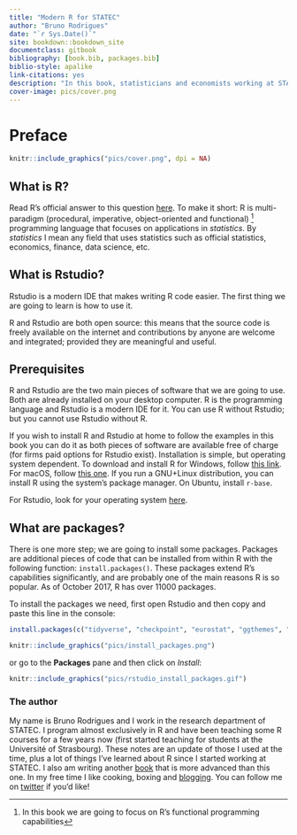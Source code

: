 ```yaml
---
title: "Modern R for STATEC"
author: "Bruno Rodrigues"
date: "`r Sys.Date()`"
site: bookdown::bookdown_site
documentclass: gitbook
bibliography: [book.bib, packages.bib]
biblio-style: apalike
link-citations: yes
description: "In this book, statisticians and economists working at STATEC will learn how use R for their needs. Importing data, computing descriptive statistics, running regressions and generating reports are some of the topics covered. No previous experience with R is needed."
cover-image: pics/cover.png
---
```


# Preface {-}


```r
knitr::include_graphics("pics/cover.png", dpi = NA)
```

## What is R? {-}

Read R's official answer to this question
[here](https://cran.r-project.org/doc/FAQ/R-FAQ.html#What-is-R_003f). To make it short: R is
multi-paradigm (procedural, imperative, object-oriented and functional) ^[In this book we are going
to focus on R's functional programming capabilities] programming language that
focuses on applications in *statistics*. By *statistics* I mean any field that uses statistics such
as official statistics, economics, finance, data science, etc.

## What is Rstudio? {-}

Rstudio is a modern IDE that makes writing R code easier. The first
thing we are going to learn is how to use it.

R and Rstudio are both open source: this means that the source code is freely available on the internet
and contributions by anyone are welcome and integrated; provided they are meaningful and useful.

## Prerequisites {-}

R and Rstudio are the two main pieces of software that we are going to use. Both are already installed
on your desktop computer. R is the programming language and Rstudio is a modern IDE for it. You can use R without Rstudio;
but you cannot use Rstudio without R.

If you wish to install R and Rstudio at home to follow the examples in this book you can do it as
both pieces of software are available free of charge (for firms paid options for Rstudio exist).
Installation is simple, but operating system dependent. To download and install R for Windows,
follow [this link](https://cloud.r-project.org/bin/windows/base/).
For macOS, follow [this one](https://cloud.r-project.org/bin/macosx/). If you run a GNU+Linux
distribution, you can install R using the system's package manager. On Ubuntu, install `r-base`.

For Rstudio, look for your operating system [here](https://www.rstudio.com/products/rstudio/download/#download).

## What are packages? {-}

There is one more step; we are going to install some packages. Packages are additional pieces of
code that can be installed from within R with the following function: `install.packages()`. These
packages extend R's capabilities significantly, and are probably one of the main reasons R is so
popular. As of October 2017, R has over 11000 packages.

To install the packages we need, first open Rstudio and then copy and paste this line in the console:

```r
install.packages(c("tidyverse", "checkpoint", "eurostat", "ggthemes", "janitor", "openxlsx"))
```

```r
knitr::include_graphics("pics/install_packages.png")
```

or go to the **Packages** pane and then click on *Install*:

```r
knitr::include_graphics("pics/rstudio_install_packages.gif")
```

### The author {-}

My name is Bruno Rodrigues and I work in the research department of STATEC. I program almost
exclusively in R and have been teaching some R courses for a few years now (first started teaching
for students at the Université of Strasbourg). These notes are an update of those I used at the
time, plus a lot of things I've learned about R since I started working at STATEC. I also am writing
another [book](https://b-rodrigues.github.io/fput/) that is more advanced than this one. In my free
time I like cooking, boxing and [blogging](https://www.brodrigues.co). You can follow me
on [twitter](https://www.twitter.com/brodriguesco) if you'd like!
